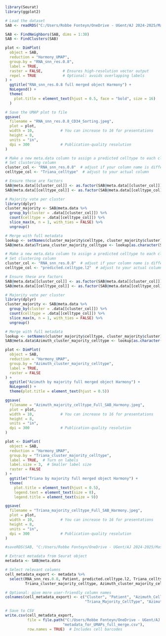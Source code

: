 
```r
library(Seurat)
library(ggplot2)
```

```r
# Load the dataset
SAB <- readRDS("C:/Users/Robbe Fonteyn/OneDrive - UGent/AJ 2024-2025/Master's_Dissertation/AML-CITEseq/Data/SAB_slimmed_final.rds")
```

```r
SAB <- FindNeighbors(SAB, dims = 1:30)
SAB <- FindClusters(SAB)
```

```r
plot <- DimPlot(
  object = SAB,
  reduction = "Harmony_UMAP",
  group.by = "RNA_snn_res.0.8",
  label = TRUE,
  raster = FALSE,         # Ensures high-resolution vector output
  repel = TRUE            # Optional: avoids overlapping labels
) +
  ggtitle("RNA_snn_res.0.8 full merged object Harmony") +
  NoLegend() +
  theme(
    plot.title = element_text(hjust = 0.5, face = "bold", size = 16)
  )

# Save the UMAP plot to file
ggsave(
  filename = "RNA_snn_res.0.8_CD34_Sorting.jpeg",
  plot = plot,
  width = 10,            # You can increase to 16 for presentations
  height = 8,
  units = "in",
  dpi = 300              # Publication-quality resolution
)
```


```r
# Make a new meta.data column to assign a predicted celltype to each cluster by majority presence in that cluster
# Set clustering column
cluster_col <- "RNA_snn_res.0.8"  # adjust if your column name is different
celltype_col <- "Triana_celltype"  # adjust to your actual column

# Ensure these are factors
SAB@meta.data[[cluster_col]] <- as.factor(SAB@meta.data[[cluster_col]])
SAB@meta.data[[celltype_col]] <- as.factor(SAB@meta.data[[celltype_col]])

# Majority vote per cluster
library(dplyr)
cluster_majority <- SAB@meta.data %>%
  group_by(cluster = .data[[cluster_col]]) %>%
  count(celltype = .data[[celltype_col]]) %>%
  slice_max(n, n = 1, with_ties = FALSE) %>%
  ungroup()

# Merge with full metadata
lookup <- setNames(cluster_majority$celltype, cluster_majority$cluster)
SAB@meta.data$Triana_cluster_majority_celltype <- lookup[as.character(SAB@meta.data[[cluster_col]])]
```

```r
# Make a new meta.data column to assign a predicted celltype to each cluster by majority presence in that cluster
# Set clustering column
cluster_col <- "RNA_snn_res.0.8"  # adjust if your column name is different
celltype_col <- "predicted.celltype.l2"  # adjust to your actual column

# Ensure these are factors
SAB@meta.data[[cluster_col]] <- as.factor(SAB@meta.data[[cluster_col]])
SAB@meta.data[[celltype_col]] <- as.factor(SAB@meta.data[[celltype_col]])

# Majority vote per cluster
library(dplyr)
cluster_majority <- SAB@meta.data %>%
  group_by(cluster = .data[[cluster_col]]) %>%
  count(celltype = .data[[celltype_col]]) %>%
  slice_max(n, n = 1, with_ties = FALSE) %>%
  ungroup()

# Merge with full metadata
lookup <- setNames(cluster_majority$celltype, cluster_majority$cluster)
SAB@meta.data$Azimuth_cluster_majority_celltype <- lookup[as.character(SAB@meta.data[[cluster_col]])]
```

```r
plot <- DimPlot(
  object = SAB,
  reduction = "Harmony_UMAP",
  group.by = "Azimuth_cluster_majority_celltype",
  label = TRUE,
  raster = FALSE
) +
  ggtitle("Azimuth by majority full merged object Harmony") +
  NoLegend() +
  theme(plot.title = element_text(hjust = 0.5))

ggsave(
  filename = "Azimuth_majority_celltype_Full_SAB_Harmony.jpeg",
  plot = plot,
  width = 10,            # You can increase to 16 for presentations
  height = 8,
  units = "in",
  dpi = 300              # Publication-quality resolution
)
```

```r
plot <- DimPlot(
  object = SAB,
  reduction = "Harmony_UMAP",
  group.by = "Triana_cluster_majority_celltype",
  label = TRUE,  # Turn on labels
  label.size = 3,  # Smaller label size
  raster = FALSE
) +
  ggtitle("Triana by majority full merged object Harmony") +
  theme(
    plot.title = element_text(hjust = 0.5),
    legend.text = element_text(size = 8),
    legend.title = element_text(size = 9))  

ggsave(
  filename = "Triana_majority_celltype_Full_SAB_Harmony.jpeg",
  plot = plot,
  width = 10,            # You can increase to 16 for presentations
  height = 8,
  units = "in",
  dpi = 300              # Publication-quality resolution
)

```

```r
#saveRDS(SAB, "C:/Users/Robbe Fonteyn/OneDrive - UGent/AJ 2024-2025/Master's_Dissertation/AML-CITEseq/Data/SAB_slimmed_final.rds")
```

```r
# Extract metadata from Seurat object
metadata <- SAB@meta.data

# Select relevant columns
cell_metadata_export <- metadata %>%
  select(RNA_snn_res.0.8, Patient, predicted.celltype.l2, Triana_celltype, 
         Triana_cluster_majority_celltype, Azimuth_cluster_majority_celltype)

# Optional: give more user-friendly column names
colnames(cell_metadata_export) <- c("Cluster", "Patient", "Azimuth_CellType", "Triana_CellType", 
                                    "Triana_Majority_CellType", "Azimuth_Majority_CellType")

# Save to CSV
write.csv(cell_metadata_export,
          file = file.path("C:/Users/Robbe Fonteyn/OneDrive - UGent/AJ 2024-2025/Master's_Dissertation/Graphs/Merge_plots", 
                          "metadata_for_UMAPs_full_merge.csv"),
          row.names = TRUE)  # Includes cell barcodes

```


